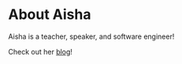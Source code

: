 # About Aisha

Aisha is a teacher, speaker, and software engineer!

Check out her [blog](https://aisha.codes)!